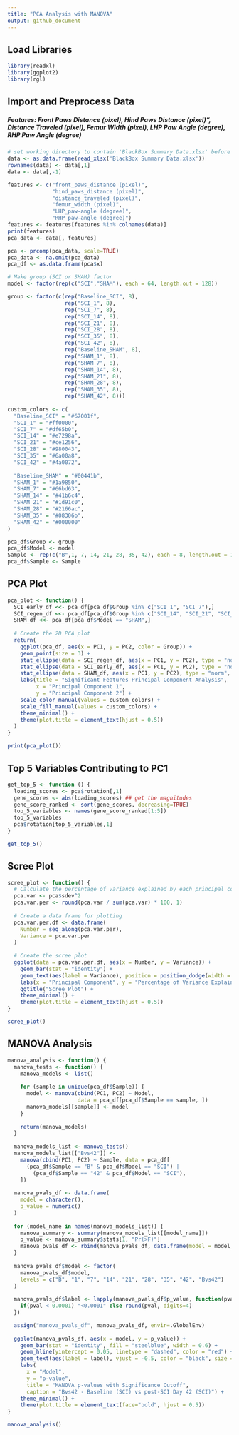 ```yaml
---
title: "PCA Analysis with MANOVA"
output: github_document
---
```


## Load Libraries
```r
library(readxl)
library(ggplot2)
library(rgl)
```

## Import and Preprocess Data

##### Features: Front Paws Distance (pixel), Hind Paws Distance (pixel)", Distance Traveled (pixel), Femur Width (pixel), LHP Paw Angle (degree), RHP Paw Angle (degree)

```r
# set working directory to contain 'BlackBox Summary Data.xlsx' before running below
data <- as.data.frame(read_xlsx('BlackBox Summary Data.xlsx'))
rownames(data) <- data[,1]
data <- data[,-1]

features <- c("front_paws_distance (pixel)",
              "hind_paws_distance (pixel)",
              "distance_traveled (pixel)",
              "femur_width (pixel)",
              "LHP_paw-angle (degree)",
              "RHP_paw-angle (degree)")
features <- features[features %in% colnames(data)]
print(features)
pca_data <- data[, features]

pca <- prcomp(pca_data, scale=TRUE)
pca_data <- na.omit(pca_data)
pca_df <- as.data.frame(pca$x)

# Make group (SCI or SHAM) factor
model <- factor(rep(c("SCI","SHAM"), each = 64, length.out = 128))

group <- factor(c(rep("Baseline_SCI", 8),
                  rep("SCI_1", 8),
                  rep("SCI_7", 8),
                  rep("SCI_14", 8),
                  rep("SCI_21", 8),
                  rep("SCI_28", 8),
                  rep("SCI_35", 8),
                  rep("SCI_42", 8),
                  rep("Baseline_SHAM", 8),
                  rep("SHAM_1", 8),
                  rep("SHAM_7", 8),
                  rep("SHAM_14", 8),
                  rep("SHAM_21", 8),
                  rep("SHAM_28", 8),
                  rep("SHAM_35", 8),
                  rep("SHAM_42", 8)))
                  
custom_colors <- c(
  "Baseline_SCI" = "#67001f",
  "SCI_1" = "#ff0000",
  "SCI_7" = "#df65b0",
  "SCI_14" = "#e7298a",
  "SCI_21" = "#ce1256",
  "SCI_28" = "#980043",
  "SCI_35" = "#6a00a8",
  "SCI_42" = "#4a0072",
  
  "Baseline_SHAM" = "#00441b",
  "SHAM_1" = "#1a9850",
  "SHAM_7" = "#66bd63",
  "SHAM_14" = "#41b6c4",
  "SHAM_21" = "#1d91c0",
  "SHAM_28" = "#2166ac",
  "SHAM_35" = "#08306b",
  "SHAM_42" = "#000000"
)

pca_df$Group <- group
pca_df$Model <- model
Sample <- rep(c("B",1, 7, 14, 21, 28, 35, 42), each = 8, length.out = 128)
pca_df$Sample <- Sample
```

## PCA Plot
```r
pca_plot <- function() {
  SCI_early_df <<- pca_df[pca_df$Group %in% c("SCI_1", "SCI_7"),]
  SCI_regen_df <<- pca_df[pca_df$Group %in% c("SCI_14", "SCI_21", "SCI_28", "SCI_35", "SCI_42"),]
  SHAM_df <<- pca_df[pca_df$Model == "SHAM",]
  
  # Create the 2D PCA plot
  return(
    ggplot(pca_df, aes(x = PC1, y = PC2, color = Group)) +
    geom_point(size = 3) +
    stat_ellipse(data = SCI_regen_df, aes(x = PC1, y = PC2), type = "norm", level = 0.95, color = custom_colors[['SCI_42']]) +
    stat_ellipse(data = SCI_early_df, aes(x = PC1, y = PC2), type = "norm", level = 0.95, color = custom_colors[['SCI_1']]) +
    stat_ellipse(data = SHAM_df, aes(x = PC1, y = PC2), type = "norm", level = 0.95, color = custom_colors[['SHAM_1']]) +
    labs(title = "Significant Features Principal Component Analysis",
         x = "Principal Component 1",
         y = "Principal Component 2") +
    scale_color_manual(values = custom_colors) +
    scale_fill_manual(values = custom_colors) +
    theme_minimal() +
    theme(plot.title = element_text(hjust = 0.5))
  )
}

print(pca_plot())
```

## Top 5 Variables Contributing to PC1
```r
get_top_5 <- function () {
  loading_scores <- pca$rotation[,1]
  gene_scores <- abs(loading_scores) ## get the magnitudes
  gene_score_ranked <- sort(gene_scores, decreasing=TRUE)
  top_5_variables <- names(gene_score_ranked[1:5])
  top_5_variables
  pca$rotation[top_5_variables,1]
}

get_top_5()
```

## Scree Plot
```r
scree_plot <- function() {
  # Calculate the percentage of variance explained by each principal component
  pca.var <- pca$sdev^2
  pca.var.per <- round(pca.var / sum(pca.var) * 100, 1)
  
  # Create a data frame for plotting
  pca.var.per.df <- data.frame(
    Number = seq_along(pca.var.per),
    Variance = pca.var.per
  )
  
  # Create the scree plot
  ggplot(data = pca.var.per.df, aes(x = Number, y = Variance)) +
    geom_bar(stat = "identity") +
    geom_text(aes(label = Variance), position = position_dodge(width = 0.9), vjust = -0.25) +
    labs(x = "Principal Component", y = "Percentage of Variance Explained") +
    ggtitle("Scree Plot") +
    theme_minimal() +
    theme(plot.title = element_text(hjust = 0.5))
}

scree_plot()
```

## MANOVA Analysis
```r
manova_analysis <- function() {
  manova_tests <- function() {
    manova_models <- list()
    
    for (sample in unique(pca_df$Sample)) {
      model <- manova(cbind(PC1, PC2) ~ Model,
                      data = pca_df[pca_df$Sample == sample, ])
      manova_models[[sample]] <- model
    }
    
    return(manova_models)
  }
  
  manova_models_list <- manova_tests()
  manova_models_list[["Bvs42"]] <-
    manova(cbind(PC1, PC2) ~ Sample, data = pca_df[
      (pca_df$Sample == "B" & pca_df$Model == "SCI") |
        (pca_df$Sample == "42" & pca_df$Model == "SCI"),
    ])
  
  manova_pvals_df <- data.frame(
    model = character(),
    p_value = numeric()
  )
  
  for (model_name in names(manova_models_list)) {
    manova_summary <- summary(manova_models_list[[model_name]])
    p_value <- manova_summary$stats[1, "Pr(>F)"]
    manova_pvals_df <- rbind(manova_pvals_df, data.frame(model = model_name, p_value = p_value))
  }
  
  manova_pvals_df$model <- factor(
    manova_pvals_df$model,
    levels = c("B", "1", "7", "14", "21", "28", "35", "42", "Bvs42")
  )
  
  manova_pvals_df$label <- lapply(manova_pvals_df$p_value, function(pval) {
    if(pval < 0.0001) "<0.0001" else round(pval, digits=4)
  })

  assign("manova_pvals_df", manova_pvals_df, envir=.GlobalEnv)
  
  ggplot(manova_pvals_df, aes(x = model, y = p_value)) +
    geom_bar(stat = "identity", fill = "steelblue", width = 0.6) +
    geom_hline(yintercept = 0.05, linetype = "dashed", color = "red") +
    geom_text(aes(label = label), vjust = -0.5, color = "black", size = 2) +
    labs(
      x = "Model",
      y = "p-value",
      title = "MANOVA p-values with Significance Cutoff",
      caption = "Bvs42 - Baseline (SCI) vs post-SCI Day 42 (SCI)") +
    theme_minimal() +
    theme(plot.title = element_text(face="bold", hjust = 0.5))
}

manova_analysis()
```
